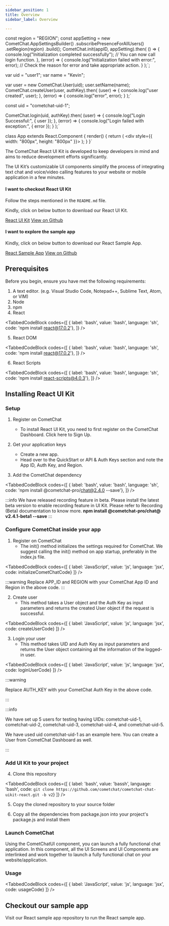 ```yaml
---
sidebar_position: 1
title: Overview
sidebar_label: Overview

---
```



const region = "REGION";
const appSetting = new CometChat.AppSettingsBuilder()
  .subscribePresenceForAllUsers()
  .setRegion(region)
  .build();
CometChat.init(appID, appSetting).then(
  () => {
    console.log("Initialization completed successfully");
    // You can now call login function.
  },
  (error) => {
    console.log("Initialization failed with error:", error);
    // Check the reason for error and take appropriate action.
  }
);`;

var uid = "user1";
var name = "Kevin";

var user = new CometChat.User(uid);
user.setName(name);
CometChat.createUser(user, authKey).then(
  (user) => {
    console.log("user created", user);
  },
  (error) => {
    console.log("error", error);
  }
);`

const uid = "cometchat-uid-1";

CometChat.login(uid, authKey).then(
  (user) => {
    console.log("Login Successful:", { user });
  },
  (error) => {
    console.log("Login failed with exception:", { error });
  }
);`


class App extends React.Component {
  render() {
    return (
      <div style={{ width: "800px", height: "800px" }}>
        <CometChatUI />
      </div>
    );
  }
}`


The CometChat React UI Kit is developed to keep developers in mind and aims to reduce development efforts significantly. 

<ImageLightbox
  src={ReactUIKitImg}
  alt="React UI Kit"
/>

The UI Kit’s customizable UI components simplify the process of integrating text chat and voice/video calling features to your website or mobile application in a few minutes.
<div style={{display: 'flex', boxShadow: '0 0 4px 0 rgb(0 0 0 / 18%)', borderRadius: '3px'}}>
  <div style={{padding: '24px'}}>
  	<h4 style={{fontWeight: 'bold'}}>I want to checkout React UI Kit</h4>
    <p>Follow the steps mentioned in the <code>README.md</code> file.</p>
    <p>Kindly, click on below button to download our React UI Kit.</p>
    <a style={{display: 'inline-block', backgroundColor: '#7c55c9', padding: '8px', textAlign: 'center', textTransform: 'uppercase', border: '1px solid #e3e5e7', borderRadius: '3px', color: 'white', width: '100%', marginBottom: '8px'}} href="https://github.com/cometchat-pro/cometchat-pro-react-ui-kit/archive/v2.zip">React UI Kit</a>
		<a style={{display: 'inline-block', backgroundColor: '#7c55c9', padding: '8px', textAlign: 'center', textTransform: 'uppercase', border: '1px solid #e3e5e7', borderRadius: '3px', color: 'white', width: '100%'}} href="https://github.com/cometchat/cometchat-chat-uikit-react/tree/v2" target="_blank">View on Github</a>
  </div>
  <div style={{padding: '24px', borderLeft: '1px solid #e3e5e7'}}>
  	<h4 style={{fontWeight: 'bold'}}>I want to explore the sample app</h4>
    <p>Kindly, click on below button to download our React Sample App.</p>
    <a style={{display: 'inline-block', backgroundColor: '#7c55c9', padding: '8px', textAlign: 'center', textTransform: 'uppercase', border: '1px solid #e3e5e7', borderRadius: '3px', color: 'white', width: '100%', marginBottom: '8px'}} href="https://github.com/cometchat-pro/javascript-react-chat-app/archive/v2.zip">React Sample App</a>
    <a style={{display: 'inline-block', backgroundColor: '#7c55c9', padding: '8px', textAlign: 'center', textTransform: 'uppercase', border: '1px solid #e3e5e7', borderRadius: '3px', color: 'white', width: '100%'}} href="https://github.com/cometchat/cometchat-chat-sample-app-react/tree/v2" target="_blank">View on Github</a>
  </div>
</div>

## Prerequisites

Before you begin, ensure you have met the following requirements:

1. A text editor. (e.g. Visual Studio Code, Notepad++, Sublime Text, Atom, or VIM)
2. <ExternalLink href='https://nodejs.org/en/'>Node</ExternalLink>
3. <ExternalLink href='https://www.npmjs.com/get-npm'>npm</ExternalLink> 
4. <ExternalLink href='https://reactjs.org/'>React</ExternalLink> 

<TabbedCodeBlock
  codes={[
    { label: 'bash', value: 'bash', language: 'sh',  code: 'npm install react@17.0.2'},
  ]}
/>

5. <ExternalLink href='https://reactjs.org/docs/react-dom.html'>React DOM</ExternalLink>

<TabbedCodeBlock
  codes={[
    { label: 'bash', value: 'bash', language: 'sh',  code: 'npm install react@17.0.2'},
  ]}
/>

6. <ExternalLink href='https://www.npmjs.com/package/react-scripts'>React Scripts</ExternalLink>  

<TabbedCodeBlock
  codes={[
    { label: 'bash', value: 'bash', language: 'sh',  code: 'npm install react-scripts@4.0.3'},
  ]}
/>


## Installing React UI Kit

### Setup

1. Register on CometChat
    * To install React UI Kit, you need to first register on the CometChat Dashboard. <ExternalLink href='https://app.cometchat.com/signup'>Click here</ExternalLink> to Sign Up.

2. Get your application keys
   * Create a new app.
   * Head over to the QuickStart or API & Auth Keys section and note the App ID, Auth Key, and Region.

3. Add the CometChat dependency

<TabbedCodeBlock
  codes={[
    { label: 'bash', value: 'bash', language: 'sh',  code: 'npm install @cometchat-pro/chat@2.4.0 --save'},
  ]}
/>

:::info
We have released recording feature in beta. Please install the latest beta version to enable recording feature in UI Kit. Please refer to <ExternalLink href='/sdk/javascript/2.0/calling-recording'>Recording (Beta)</ExternalLink> documentation to know more.
**npm install @cometchat-pro/chat@ v2.4.1-beta1 --save**
:::

### Configure CometChat inside your app

1. Register on CometChat
   * The init() method initializes the settings required for CometChat. We suggest calling the init() method on app startup, preferably in the index.js file.

<TabbedCodeBlock
  codes={[
    { label: 'JavaScript', value: 'js', language: 'jsx', code: initializeCometChatCode}
  ]}
/>

:::warning
Replace APP_ID and REGION with your CometChat App ID and Region in the above code.
:::

2. Create user
   * This method takes a <CodeBadge>User</CodeBadge> object and the <CodeBadge>Auth Key</CodeBadge> as input parameters and returns the created <CodeBadge>User</CodeBadge> object if the request is successful.

<TabbedCodeBlock
  codes={[
    { label: 'JavaScript', value: 'js', language: 'jsx', code: createUserCode}
  ]}
/>

3. Login your user
    * This method takes <CodeBadge>UID</CodeBadge> and <CodeBadge>Auth Key</CodeBadge> as input parameters and returns the User object containing all the information of the logged-in user.
 
<TabbedCodeBlock
  codes={[
    { label: 'JavaScript', value: 'js', language: 'jsx', code: loginUserCode}
  ]}
/>

:::warning

Replace AUTH_KEY with your CometChat Auth Key in the above code.

:::

:::info 

We have set up 5 users for testing having UIDs: cometchat-uid-1, cometchat-uid-2, cometchat-uid-3, cometchat-uid-4, and cometchat-uid-5.

We have used uid cometchat-uid-1 as an example here. You can create a User from CometChat Dashboard as well.

:::

### Add UI Kit to your project

4. Clone this repository

<TabbedCodeBlock
  codes={[
    { label: 'bash', value: 'bassh', language: 'bash', code: `git clone https://github.com/cometchat/cometchat-chat-uikit-react.git -b v2`}
  ]}
/>

5. Copy the cloned repository to your source folder

<ImageLightbox
  src={FolderStructureImg}
  alt="Folder structure of React Sample App"
/>

<BottomSpacer spacing={20}/>

6. Copy all the dependencies from package.json into your project's package.js and install them

<ImageLightbox
  src={DependenciesImg}
  alt="Package.json of React UI Kit"
/>

### Launch CometChat

Using the CometChatUI component, you can launch a fully functional chat application. In this component, all the UI Screens and UI Components are interlinked and work together to launch a fully functional chat on your website/application.

<ImageLightbox
  src={CometChatUIImg}
  alt="CometChatUI"
/>

### Usage

<TabbedCodeBlock
  codes={[
    { label: 'JavaScript', value: 'js', language: 'jsx', code: usageCode}
  ]}
/>

## Checkout our sample app


Visit our <ExternalLink href='https://github.com/cometchat/cometchat-chat-sample-app-react/tree/v2'>React sample app</ExternalLink> repository to run the React sample app.